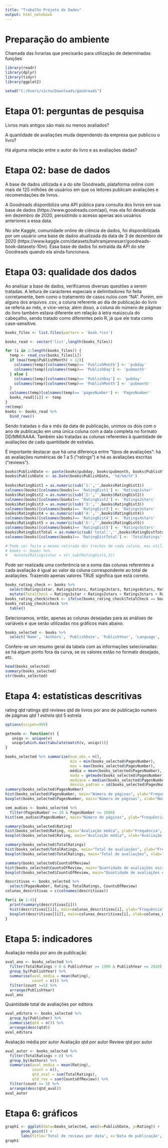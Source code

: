 ---
title: "Trabalho Projeto de Dados"
output: html_notebook
---
# Preparação do ambiente
Chamada das livrarias que precisarão para utilização de determinadas funções
```{r}
library(readr)
library(dplyr)
library(tidyr)
library(ggplot2)

setwd("C:/Users/victo/Downloads/goodreads")
```
# Etapa 01: perguntas de pesquisa
Livros mais antigos são mais ou menos avaliados?

A quantidade de avaliações muda dependendo da empresa que publicou o livro?

Há alguma relação entre o autor do livro e as avaliações dadas?

# Etapa 02: base de dados
A base de dados utilizada é a do site Goodreads, plataforma online com mais de 125 milhões de usuários
em que os leitores publicam avaliações e recomendações de livros.

A Goodreads disponibiliza uma API pública para consulta dos livros em sua base de dados (https://www.goodreads.com/api), mas ela foi desativada em dezembro de 2020, persistindo o acesso apenas aos usuários anteriores a essa data. 

No site Kaggle, comunidade online de ciência de dados, foi disponibilizada por um usuário uma base de dados atualizada da data de 3 de dezembro de 2020 (https://www.kaggle.com/datasets/bahramjannesarr/goodreads-book-datasets-10m). Essa base de dados foi extraída da API do site Goodreads quando ela ainda funcionava.

# Etapa 03: qualidade dos dados
Ao analisar a base de dados, verificamos diversas questões a serem tratadas. A leitura de caracteres especiais e delimitadores foi feita corretamente, bem como o tratamento de casos nulos com "NA". Porém, em alguns dos arquivos .csv, a coluna referente ao dia de publicação do livro se referia ao mês, e vice-versa; além disso, a coluna do número de páginas do livro também estava diferente em relação à letra maiúscula do cabeçalho, sendo tratado como diferentes pelo R, já que ele trata como case-sensitive.
```{r}
books_files <- list.files(pattern = 'book.*csv')

books_read <- vector('list',length(books_files))

for (i in 1:length(books_files)) {
  temp <- read_csv(books_files[i])
  if (max(temp$PublishMonth) > 12){
    colnames(temp)[colnames(temp)== 'PublishMonth'] <- 'pubday'
    colnames(temp)[colnames(temp)== 'PublishDay'] <- 'pubmonth'
  } else {
    colnames(temp)[colnames(temp)== 'PublishDay'] <- 'pubday'
    colnames(temp)[colnames(temp)== 'PublishMonth'] <- 'pubmonth'
  }
  colnames(temp)[colnames(temp)== 'pagesNumber'] <- 'PagesNumber'
  books_read[[i]] <- temp
}
rm(temp)
books <- books_read %>%
  bind_rows()
```

Sendo tratadas o dia e mês da data de publicação, unimos os dois com o ano de publicação em uma única coluna com a data completa no formato DD/MM/AAAA. Também são tratadas as colunas referentes à quantidade de avaliações de cada quantidade de estrelas. 

É importante destacar que há uma diferença entre "tipos de avaliações": há as avaliações numéricas de 1 a 5 ("ratings") e há as avaliações escritas ("reviews").
```{r}
books$PublishDate <- paste(books$pubday, books$pubmonth, books$PublishYear, sep = "/")
books$PublishDate <- as.Date(books$PublishDate, '%d/%m/%Y')
  
books$RatingDist1 = as.numeric(sub('1:','',books$RatingDist1))
colnames(books)[colnames(books)== 'RatingDist1'] <- 'Ratings1star'
books$RatingDist2 = as.numeric(sub('2:','',books$RatingDist2))
colnames(books)[colnames(books)== 'RatingDist2'] <- 'Ratings2stars'
books$RatingDist3 = as.numeric(sub('3:','',books$RatingDist3))
colnames(books)[colnames(books)== 'RatingDist3'] <- 'Ratings3stars'
books$RatingDist4 = as.numeric(sub('4:','',books$RatingDist4))
colnames(books)[colnames(books)== 'RatingDist4'] <- 'Ratings4stars'
books$RatingDist5 = as.numeric(sub('5:','',books$RatingDist5))
colnames(books)[colnames(books)== 'RatingDist5'] <- 'Ratings5stars'
books$RatingDistTotal = as.numeric(sub('total:','',books$RatingDistTotal))
colnames(books)[colnames(books)== 'RatingDistTotal'] <- 'TotalRatings'

# Pode ser feita a mesma retirada dos trechos de cada coluna, mas utilizando a library "stringr":
# books <- books %>%
#   mutate(Ratings1star = str_sub(RatingDist1,3))
```

Pode ser realizada uma conferência se a soma das colunas referentes a cada avaliação é igual ao valor da coluna correspondente ao total de avaliações. Trazendo apenas valores TRUE significa que está correto.
```{r}

books_rating_check <- books %>% 
  select(Ratings1star, Ratings2stars, Ratings3stars, Ratings4stars, Ratings5stars, TotalRatings) %>% 
  mutate(TotalCheck = Ratings1star + Ratings2stars + Ratings3stars + Ratings4stars + Ratings5stars)
books_rating_check$check <- ifelse(books_rating_check$TotalCheck == books_rating_check$TotalRatings, TRUE, FALSE) 
books_rating_check$check %>%
  table()
```

Selecionamos, então, apenas as colunas desejadas para as análises de variáveis e que serão utilizadas nos gráficos mais abaixo.
```{r}
books_selected <- books %>%
  select('Name', 'Authors', 'PublishDate', 'PublishYear', 'Language', 'Publisher', 'PagesNumber', 'Rating', 'Ratings1star', 'Ratings2stars', 'Ratings3stars', 'Ratings4stars', 'Ratings5stars', 'TotalRatings', 'CountsOfReview')
```

Confere-se um resumo geral da tabela com as informações selecionadas: se há algum ponto fora da curva, se os valores estão no formato desejado, etc.
```{r}
head(books_selected)
summary(books_selected)
str(books_selected)
```
# Etapa 4: estatísticas descritivas
rating
qtd ratings
qtd reviews
qtd de livros por ano de publicação
numero de páginas
*qtd 1 estrela
*qtd 5 estrela
```{r}
options(scipen=999)

getmode <- function(v) {
   uniqv <- unique(v)
   uniqv[which.max(tabulate(match(v, uniqv)))]
}

books_selected %>% summarise(num_obs = n(),
                             min = min(books_selected$PagesNumber),
                             max = max(books_selected$PagesNumber),
                             média = mean(books_selected$PagesNumber),
                             moda = getmode(books_selected$PagesNumber),
                             mediana = median(books_selected$PagesNumber),
                             desvio_padrao = sd(books_selected$PagesNumber))
summary(books_selected$PagesNumber)
hist(books_selected$PagesNumber, main="Número de páginas", ylab="Frequência", xlab="Número de páginas")
boxplot(books_selected$PagesNumber, main="Número de páginas", xlab="Número de páginas")

sem_audios <- books_selected %>%
  filter(PagesNumber >= 10 & PagesNumber <= 1000)
hist(sem_audios$PagesNumber, main="Número de páginas", ylab="Frequência", xlab="Número de páginas")

summary(books_selected$Rating)
hist(books_selected$Rating, main="Avaliação média", ylab="Frequência", xlab="Avaliação média")
boxplot(books_selected$Rating, main="Avaliação média", xlab="Avaliação média")

summary(books_selected$TotalRatings)
hist(books_selected$TotalRatings, main="Total de avaliações", ylab="Frequência", xlab="Total de avaliações")
boxplot(books_selected$TotalRatings, main="Total de avaliações", xlab="Total de avaliações")

summary(books_selected$CountsOfReview)
hist(books_selected$CountsOfReview, main="Quantidade de avaliações escritas", ylab="Frequência", xlab="Quantidade de avaliações escritas")
boxplot(books_selected$CountsOfReview, main="Quantidade de avaliações escritas", xlab="Quantidade de avaliações escritas")
```
```{r}
descritivas <- books_selected %>%
  select(PagesNumber, Rating, TotalRatings, CountsOfReview)
colunas_descritivas = c(colnames(descritivas))

for(i in 1:4){
  print(summary(descritivas[i]))
  hist(descritivas[[i]], main=colunas_descritivas[i], ylab="Frequência", xlab=colunas_descritivas[i])
  boxplot(descritivas[[i]], main=colunas_descritivas[i], xlab=colunas_descritivas[i])
}
```

# Etapa 5: indicadores

Avaliação média por ano de publicação
```{r}
aval_ano <- books_selected %>%
  filter(TotalRatings > 0 & PublishYear >= 1500 & PublishYear <= 2020) %>%
  group_by(PublishYear) %>%
  summarise(aval_media = mean(Rating),
            count = n()) %>%
  filter(count >=5) %>%
  arrange(PublishYear)
aval_ano
```
Quantidade total de avaliações por editora
```{r}
aval_editora <- books_selected %>%
  group_by(Publisher) %>%
  summarise(qtd = n()) %>%
  arrange(desc(qtd))
aval_editora
```
Avaliação média por autor
Avaliação qtd por autor
Review qtd por autor
```{r}
aval_autor <- books_selected %>%
  filter(TotalRatings > 0) %>%
  group_by(Authors) %>%
  summarise(aval_media = mean(Rating),
            count = n(),
            qtd_aval = sum(TotalRatings),
            qtd_rev = sum(CountsOfReview)) %>%
  filter(count >= 5) %>%
  arrange(desc(qtd_aval))
aval_autor
```

# Etapa 6: gráficos
```{r}
graph1 <- ggplot(data=books_selected, aes(x=PublishDate, y=Rating)) +
       geom_point() +
       labs(title='Total de reviews por data', x='Data de publicação', y='Rating')
graph1
```